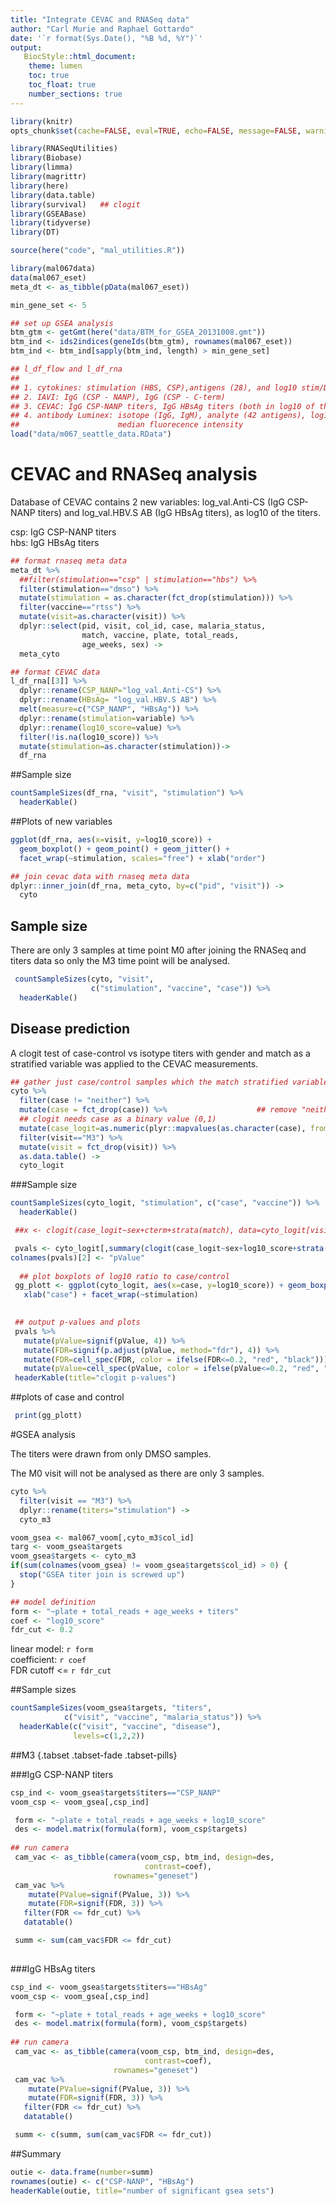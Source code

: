 ```yaml
---
title: "Integrate CEVAC and RNASeq data"
author: "Carl Murie and Raphael Gottardo"
date: '`r format(Sys.Date(), "%B %d, %Y")`'
output: 
   BiocStyle::html_document:
    theme: lumen
    toc: true
    toc_float: true
    number_sections: true
---
```


```r
library(knitr)
opts_chunk$set(cache=FALSE, eval=TRUE, echo=FALSE, message=FALSE, warning=FALSE, results='asis')
```

```r
library(RNASeqUtilities)
library(Biobase)
library(limma)
library(magrittr)
library(here)
library(data.table)
library(survival)   ## clogit
library(GSEABase)
library(tidyverse)
library(DT)

source(here("code", "mal_utilities.R"))
```

```r
library(mal067data)
data(mal067_eset)
meta_dt <- as_tibble(pData(mal067_eset))
```


```r
min_gene_set <- 5

## set up GSEA analysis
btm_gtm <- getGmt(here("data/BTM_for_GSEA_20131008.gmt"))
btm_ind <- ids2indices(geneIds(btm_gtm), rownames(mal067_eset))
btm_ind <- btm_ind[sapply(btm_ind, length) > min_gene_set]
```


```r

## l_df_flow and l_df_rna
##
## 1. cytokines: stimulation (HBS, CSP),antigens (28), and log10 stim/DMSO ratios
## 2. IAVI: IgG (CSP - NANP), IgG (CSP - C-term)
## 3. CEVAC: IgG CSP-NANP titers, IgG HBsAg titers (both in log10 of the titers)
## 4. antibody Luminex: isotope (IgG, IgM), analyte (42 antigens), log10 of the
##                      median fluorecence intensity
load("data/m067_seattle_data.RData")

```

# CEVAC and RNASeq analysis  
  
Database of CEVAC contains 2 new variables: log_val.Anti-CS (IgG CSP-NANP titers) and  log_val.HBV.S AB (IgG HBsAg titers), as log10 of the titers.

csp: IgG CSP-NANP titers  
hbs: IgG HBsAg titers  
   
```r

## format rnaseq meta data
meta_dt %>%
  ##filter(stimulation=="csp" | stimulation=="hbs") %>%
  filter(stimulation=="dmso") %>%
  mutate(stimulation = as.character(fct_drop(stimulation))) %>%
  filter(vaccine=="rtss") %>%
  mutate(visit=as.character(visit)) %>%
  dplyr::select(pid, visit, col_id, case, malaria_status,
                match, vaccine, plate, total_reads, 
                age_weeks, sex) ->
  meta_cyto

## format CEVAC data
l_df_rna[[3]] %>%
  dplyr::rename(CSP_NANP="log_val.Anti-CS") %>%
  dplyr::rename(HBsAg= "log_val.HBV.S AB") %>%
  melt(measure=c("CSP_NANP", "HBsAg")) %>%
  dplyr::rename(stimulation=variable) %>%
  dplyr::rename(log10_score=value) %>%
  filter(!is.na(log10_score)) %>%
  mutate(stimulation=as.character(stimulation))->
  df_rna
```

##Sample size  
  
```r
countSampleSizes(df_rna, "visit", "stimulation") %>%
  headerKable()
```

##Plots of new variables

```r
ggplot(df_rna, aes(x=visit, y=log10_score)) +
  geom_boxplot() + geom_point() + geom_jitter() +
  facet_wrap(~stimulation, scales="free") + xlab("order")
```

```r
## join cevac data with rnaseq meta data
dplyr::inner_join(df_rna, meta_cyto, by=c("pid", "visit")) ->
  cyto
```

## Sample size  
  
There are only 3 samples at time point M0 after joining the RNASeq and titers data so only the M3 time point will be analysed.
  
```r
 countSampleSizes(cyto, "visit", 
                  c("stimulation", "vaccine", "case")) %>%
  headerKable()
```

## Disease prediction  

A clogit test of case-control vs isotype titers with gender and match as a stratified variable was applied to the CEVAC measurements.  

```r

## gather just case/control samples which the match stratified variable
cyto %>%
  filter(case != "neither") %>%
  mutate(case = fct_drop(case)) %>%                    ## remove "neither" level
  ## clogit needs case as a binary value (0,1)
  mutate(case_logit=as.numeric(plyr::mapvalues(as.character(case), from=c("control", "case"), to=c(0,1)))) %>%
  filter(visit=="M3") %>%
  mutate(visit = fct_drop(visit)) %>%
  as.data.table() ->
  cyto_logit
```

###Sample size  
  
```r
countSampleSizes(cyto_logit, "stimulation", c("case", "vaccine")) %>%
  headerKable()
```

```r
 ##x <- clogit(case_logit~sex+cterm+strata(match), data=cyto_logit[visit=="M0"])

 pvals <- cyto_logit[,summary(clogit(case_logit~sex+log10_score+strata(match)))$coefficient["log10_score", 5], by=.(stimulation)]
colnames(pvals)[2] <- "pValue"
 
  ## plot boxplots of log10 ratio to case/control
 gg_plott <- ggplot(cyto_logit, aes(x=case, y=log10_score)) + geom_boxplot() +
   xlab("case") + facet_wrap(~stimulation)
 
```
  
  
```r
 ## output p-values and plots
 pvals %>%
   mutate(pValue=signif(pValue, 4)) %>%
   mutate(FDR=signif(p.adjust(pValue, method="fdr"), 4)) %>%
   mutate(FDR=cell_spec(FDR, color = ifelse(FDR<=0.2, "red", "black"))) %>%
   mutate(pValue=cell_spec(pValue, color = ifelse(pValue<=0.2, "red", "black"))) %>%
 headerKable(title="clogit p-values")
```
 
##plots of case and control
 
```r
 print(gg_plott)
```
  
#GSEA analysis

The titers were drawn from only DMSO samples.  
  
The M0 visit will not be analysed as there are only 3 samples.   

```r
cyto %>%
  filter(visit == "M3") %>%
  dplyr::rename(titers="stimulation") ->
  cyto_m3 

voom_gsea <- mal067_voom[,cyto_m3$col_id]
targ <- voom_gsea$targets
voom_gsea$targets <- cyto_m3
if(sum(colnames(voom_gsea) != voom_gsea$targets$col_id) > 0) {
  stop("GSEA titer join is screwed up")
}

## model definition
form <- "~plate + total_reads + age_weeks + titers"
coef <- "log10_score"
fdr_cut <- 0.2
```
  
linear model: `r form`  
coefficient: `r coef`  
FDR cutoff <= `r fdr_cut`  
  
##Sample sizes  
  
```r
countSampleSizes(voom_gsea$targets, "titers", 
            c("visit", "vaccine", "malaria_status")) %>%
  headerKable(c("visit", "vaccine", "disease"),
              levels=c(1,2,2))
```

##M3 {.tabset .tabset-fade .tabset-pills}

###IgG CSP-NANP titers  
  
```r
csp_ind <- voom_gsea$targets$titers=="CSP_NANP"
voom_csp <- voom_gsea[,csp_ind]

 form <- "~plate + total_reads + age_weeks + log10_score"
 des <- model.matrix(formula(form), voom_csp$targets)
 
## run camera
 cam_vac <- as_tibble(camera(voom_csp, btm_ind, design=des,
                              contrast=coef),
                       rownames="geneset")
 cam_vac %>%
    mutate(PValue=signif(PValue, 3)) %>%
    mutate(FDR=signif(FDR, 3)) %>%
   filter(FDR <= fdr_cut) %>%
   datatable()

 summ <- sum(cam_vac$FDR <= fdr_cut)
 
```
  
###IgG HBsAg titers  
  
```r
csp_ind <- voom_gsea$targets$titers=="HBsAg"
voom_csp <- voom_gsea[,csp_ind]

 form <- "~plate + total_reads + age_weeks + log10_score"
 des <- model.matrix(formula(form), voom_csp$targets)
 
## run camera
 cam_vac <- as_tibble(camera(voom_csp, btm_ind, design=des,
                              contrast=coef),
                       rownames="geneset")
 cam_vac %>%
    mutate(PValue=signif(PValue, 3)) %>%
    mutate(FDR=signif(FDR, 3)) %>%
   filter(FDR <= fdr_cut) %>%
   datatable()

 summ <- c(summ, sum(cam_vac$FDR <= fdr_cut))
```  
  
##Summary
  
```r
outie <- data.frame(number=summ)
rownames(outie) <- c("CSP-NANP", "HBsAg")
headerKable(outie, title="number of significant gsea sets")
```
